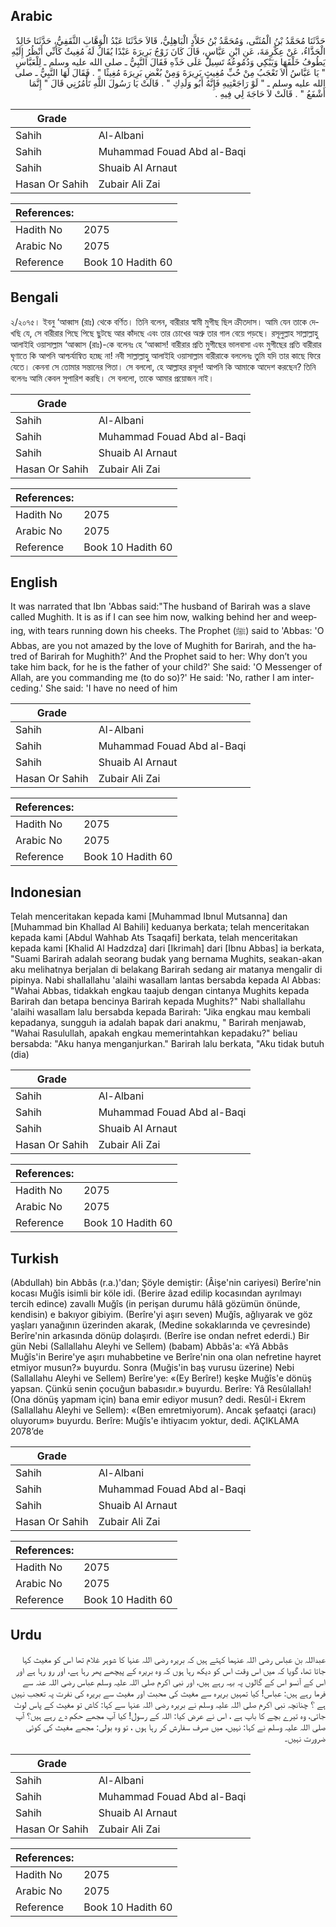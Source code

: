 ## Arabic


<div dir="rtl" lang="ar" style={{fontSize:'larger',backgroundColor:'#f8f9fa',padding:20}}>
حَدَّثَنَا مُحَمَّدُ بْنُ الْمُثَنَّى، وَمُحَمَّدُ بْنُ خَلاَّدٍ الْبَاهِلِيُّ، قَالاَ حَدَّثَنَا عَبْدُ الْوَهَّابِ الثَّقَفِيُّ، حَدَّثَنَا خَالِدٌ الْحَذَّاءُ، عَنْ عِكْرِمَةَ، عَنِ ابْنِ عَبَّاسٍ، قَالَ كَانَ زَوْجُ بَرِيرَةَ عَبْدًا يُقَالُ لَهُ مُغِيثٌ كَأَنِّي أَنْظُرُ إِلَيْهِ يَطُوفُ خَلْفَهَا وَيَبْكِي وَدُمُوعُهُ تَسِيلُ عَلَى خَدِّهِ فَقَالَ النَّبِيُّ ـ صلى الله عليه وسلم ـ لِلْعَبَّاسِ ‏"‏ يَا عَبَّاسُ أَلاَ تَعْجَبُ مِنْ حُبِّ مُغِيثٍ بَرِيرَةَ وَمِنْ بُغْضِ بَرِيرَةَ مُغِيثًا ‏"‏ ‏.‏ فَقَالَ لَهَا النَّبِيُّ ـ صلى الله عليه وسلم ـ ‏"‏ لَوْ رَاجَعْتِيهِ فَإِنَّهُ أَبُو وَلَدِكِ ‏"‏ ‏.‏ قَالَتْ يَا رَسُولَ اللَّهِ تَأْمُرُنِي قَالَ ‏"‏ إِنَّمَا أَشْفَعُ ‏"‏ ‏.‏ قَالَتْ لاَ حَاجَةَ لِي فِيهِ ‏.‏
</div>
<div style={{backgroundColor:'#f8f9fa',padding:20, marginBottom: 10}}><table> <thead> <tr> <th>Grade</th> <th></th> </tr> </thead> <tbody> <tr><td>Sahih</td><td>Al-Albani</td></tr><tr><td>Sahih</td><td>Muhammad Fouad Abd al-Baqi</td></tr><tr><td>Sahih</td><td>Shuaib Al Arnaut</td></tr><tr><td>Hasan Or Sahih</td><td>Zubair Ali Zai</td></tr></tbody></table><table> <thead> <tr> <th>References:</th> <th></th> </tr> </thead> <tbody><tr><td>Hadith No</td><td>2075</td></tr><tr><td>Arabic No</td><td>2075</td></tr><tr><td>Reference</td><td>Book 10 Hadith 60</td></tr></tbody></table></div>

## Bengali


<div dir="ltr" lang="bn" style={{fontSize:'larger',backgroundColor:'#f8f9fa',padding:20}}>
২/২০৭৫। ইবনু ‘আব্বাস (রাঃ) থেকে বর্ণিত। তিনি বলেন, বারীরার স্বামী মুগীছ ছিল ক্রীতদাস। আমি যেন তাকে দেখছি যে, সে বারীরার পিছে পিছে ছুটছে আর কাঁদছে এবং তার চোখের অশ্রু তার গাল বেয়ে পড়ছে। রসূলুল্লাহ সাল্লাল্লাহু আলাইহি ওয়াসাল্লাম ‘আব্বাস (রাঃ)-কে বলেনঃ হে ‘আব্বাস! বারীরার প্রতি মুগীছের ভালবাসা এবং মুগীছের প্রতি বারীরার ঘৃণাতে কি আপনি আশ্চর্যান্বিত হচ্ছে না! নবী সাল্লাল্লাহু আলাইহি ওয়াসাল্লাম বারীরাকে বললেনঃ তুমি যদি তার কাছে ফিরে যেতে। কেননা সে তোমার সন্তানের পিতা। সে বললো, হে আল্লাহর রসূল! আপনি কি আমাকে আদেশ করছেন? তিনি বলেনঃ আমি কেবল সুপারিশ করছি। সে বললো, তাকে আমার প্রয়োজন নাই।
</div>
<div style={{backgroundColor:'#f8f9fa',padding:20, marginBottom: 10}}><table> <thead> <tr> <th>Grade</th> <th></th> </tr> </thead> <tbody> <tr><td>Sahih</td><td>Al-Albani</td></tr><tr><td>Sahih</td><td>Muhammad Fouad Abd al-Baqi</td></tr><tr><td>Sahih</td><td>Shuaib Al Arnaut</td></tr><tr><td>Hasan Or Sahih</td><td>Zubair Ali Zai</td></tr></tbody></table><table> <thead> <tr> <th>References:</th> <th></th> </tr> </thead> <tbody><tr><td>Hadith No</td><td>2075</td></tr><tr><td>Arabic No</td><td>2075</td></tr><tr><td>Reference</td><td>Book 10 Hadith 60</td></tr></tbody></table></div>

## English


<div dir="ltr" lang="en" style={{fontSize:'larger',backgroundColor:'#f8f9fa',padding:20}}>
It was narrated that Ibn 'Abbas said:"The husband of Barirah was a slave called Mughith. It is as if I can see him now, walking behind her and weeping, with tears running down his cheeks. The Prophet (ﷺ) said to 'Abbas: 'O Abbas, are you not amazed by the love of Mughith for Barirah, and the hatred of Barirah for Mughith?' And the Prophet said to her: Why don’t you take him back, for he is the father of your child?' She said: 'O Messenger of Allah, are you commanding me (to do so)?' He said: 'No, rather I am interceding.' She said: 'I have no need of him
</div>
<div style={{backgroundColor:'#f8f9fa',padding:20, marginBottom: 10}}><table> <thead> <tr> <th>Grade</th> <th></th> </tr> </thead> <tbody> <tr><td>Sahih</td><td>Al-Albani</td></tr><tr><td>Sahih</td><td>Muhammad Fouad Abd al-Baqi</td></tr><tr><td>Sahih</td><td>Shuaib Al Arnaut</td></tr><tr><td>Hasan Or Sahih</td><td>Zubair Ali Zai</td></tr></tbody></table><table> <thead> <tr> <th>References:</th> <th></th> </tr> </thead> <tbody><tr><td>Hadith No</td><td>2075</td></tr><tr><td>Arabic No</td><td>2075</td></tr><tr><td>Reference</td><td>Book 10 Hadith 60</td></tr></tbody></table></div>

## Indonesian


<div dir="ltr" lang="id" style={{fontSize:'larger',backgroundColor:'#f8f9fa',padding:20}}>
Telah menceritakan kepada kami [Muhammad Ibnul Mutsanna] dan [Muhammad bin Khallad Al Bahili] keduanya berkata; telah menceritakan kepada kami [Abdul Wahhab Ats Tsaqafi] berkata, telah menceritakan kepada kami [Khalid Al Hadzdza] dari [Ikrimah] dari [Ibnu Abbas] ia berkata, "Suami Barirah adalah seorang budak yang bernama Mughits, seakan-akan aku melihatnya berjalan di belakang Barirah sedang air matanya mengalir di pipinya. Nabi shallallahu 'alaihi wasallam lantas bersabda kepada Al Abbas: "Wahai Abbas, tidakkah engkau taajub dengan cintanya Mughits kepada Barirah dan betapa bencinya Barirah kepada Mughits?" Nabi shallallahu 'alaihi wasallam lalu bersabda kepada Barirah: "Jika engkau mau kembali kepadanya, sungguh ia adalah bapak dari anakmu, " Barirah menjawab, "Wahai Rasulullah, apakah engkau memerintahkan kepadaku?" beliau bersabda: "Aku hanya menganjurkan." Barirah lalu berkata, "Aku tidak butuh (dia)
</div>
<div style={{backgroundColor:'#f8f9fa',padding:20, marginBottom: 10}}><table> <thead> <tr> <th>Grade</th> <th></th> </tr> </thead> <tbody> <tr><td>Sahih</td><td>Al-Albani</td></tr><tr><td>Sahih</td><td>Muhammad Fouad Abd al-Baqi</td></tr><tr><td>Sahih</td><td>Shuaib Al Arnaut</td></tr><tr><td>Hasan Or Sahih</td><td>Zubair Ali Zai</td></tr></tbody></table><table> <thead> <tr> <th>References:</th> <th></th> </tr> </thead> <tbody><tr><td>Hadith No</td><td>2075</td></tr><tr><td>Arabic No</td><td>2075</td></tr><tr><td>Reference</td><td>Book 10 Hadith 60</td></tr></tbody></table></div>

## Turkish


<div dir="ltr" lang="tr" style={{fontSize:'larger',backgroundColor:'#f8f9fa',padding:20}}>
(Abdullah) bin Abbâs (r.a.)'dan; Şöyle demiştir: (Âişe'nin cariyesi) Berîre'nin kocası Muğîs isimli bir köle idi. (Berire âzad edilip kocasından ayrılmayı tercih edince) zavallı Muğîs (in perişan durumu hâlâ gözümün önünde, kendisin) e bakıyor gibiyim. (Berîre'yi aşırı seven) Muğîs, ağlıyarak ve göz yaşları yanağının üzerinden akarak, (Medine sokaklarında ve çevresinde) Berîre'nin arkasında dönüp dolaşırdı. (Berîre ise ondan nefret ederdi.) Bir gün Nebi (Sallallahu Aleyhi ve Sellem) (babam) Abbâs'a: «Yâ Abbâs Muğîs'in Berire'ye aşırı muhabbetine ve Berîre'nin ona olan nefretine hayret etmiyor musun?» buyurdu. Sonra (Muğis'in baş vurusu üzerine) Nebi (Sallallahu Aleyhi ve Sellem) Berîre'ye: «(Ey Berîre!) keşke Muğîs'e dönüş yapsan. Çünkü senin çocuğun babasıdır.» buyurdu. Berîre: Yâ Resûlallah! (Ona dönüş yapmam için) bana emir ediyor musun? dedi. Resûl-i Ekrem (Sallallahu Aleyhi ve Sellem): «(Ben emretmiyorum). Ancak şefaatçi (aracı) oluyorum» buyurdu. Berîre: Muğîs'e ihtiyacım yoktur, dedi. AÇIKLAMA 2078’de
</div>
<div style={{backgroundColor:'#f8f9fa',padding:20, marginBottom: 10}}><table> <thead> <tr> <th>Grade</th> <th></th> </tr> </thead> <tbody> <tr><td>Sahih</td><td>Al-Albani</td></tr><tr><td>Sahih</td><td>Muhammad Fouad Abd al-Baqi</td></tr><tr><td>Sahih</td><td>Shuaib Al Arnaut</td></tr><tr><td>Hasan Or Sahih</td><td>Zubair Ali Zai</td></tr></tbody></table><table> <thead> <tr> <th>References:</th> <th></th> </tr> </thead> <tbody><tr><td>Hadith No</td><td>2075</td></tr><tr><td>Arabic No</td><td>2075</td></tr><tr><td>Reference</td><td>Book 10 Hadith 60</td></tr></tbody></table></div>

## Urdu


<div dir="rtl" lang="ur" style={{fontSize:'larger',backgroundColor:'#f8f9fa',padding:20}}>
عبداللہ بن عباس رضی اللہ عنہما کہتے ہیں کہ بریرہ رضی اللہ عنہا کا شوہر غلام تھا اس کو مغیث کہا جاتا تھا، گویا کہ میں اس وقت اس کو دیکھ رہا ہوں کہ وہ بریرہ کے پیچھے پھر رہا ہے، اور رو رہا ہے اور اس کے آنسو اس کے گالوں پہ بہہ رہے ہیں، اور نبی اکرم صلی اللہ علیہ وسلم عباس رضی اللہ عنہ سے فرما رہے ہیں: عباس! کیا تمہیں بریرہ سے مغیث کی محبت اور مغیث سے بریرہ کی نفرت پہ تعجب نہیں ہے ؟ چنانچہ نبی اکرم صلی اللہ علیہ وسلم نے بریرہ رضی اللہ عنہا سے کہا: کاش تو مغیث کے پاس لوٹ جاتی، وہ تیرے بچے کا باپ ہے ، اس نے عرض کیا: اللہ کے رسول! کیا آپ مجھے حکم دے رہے ہیں؟ آپ صلی اللہ علیہ وسلم نے کہا: نہیں، میں صرف سفارش کر رہا ہوں ، تو وہ بولی: مجھے مغیث کی کوئی ضرورت نہیں۔
</div>
<div style={{backgroundColor:'#f8f9fa',padding:20, marginBottom: 10}}><table> <thead> <tr> <th>Grade</th> <th></th> </tr> </thead> <tbody> <tr><td>Sahih</td><td>Al-Albani</td></tr><tr><td>Sahih</td><td>Muhammad Fouad Abd al-Baqi</td></tr><tr><td>Sahih</td><td>Shuaib Al Arnaut</td></tr><tr><td>Hasan Or Sahih</td><td>Zubair Ali Zai</td></tr></tbody></table><table> <thead> <tr> <th>References:</th> <th></th> </tr> </thead> <tbody><tr><td>Hadith No</td><td>2075</td></tr><tr><td>Arabic No</td><td>2075</td></tr><tr><td>Reference</td><td>Book 10 Hadith 60</td></tr></tbody></table></div>